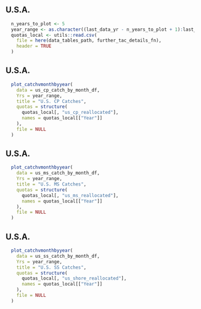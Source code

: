 
## U.S.A.
```r
  n_years_to_plot <- 5
  year_range <- as.character((last_data_yr - n_years_to_plot + 1):last_data_yr)
  quotas_local <- utils::read.csv(
    file = here(data_tables_path, further_tac_details_fn),
    header = TRUE
  )
```

## U.S.A.
```r
  plot_catchvmonthbyyear(
    data = us_cp_catch_by_month_df,
    Yrs = year_range,
    title = "U.S. CP Catches",
    quotas = structure(
      quotas_local[, "us_cp_reallocated"],
      names = quotas_local[["Year"]]
    ),
    file = NULL
  )
```

## U.S.A.
```r
  plot_catchvmonthbyyear(
    data = us_ms_catch_by_month_df,
    Yrs = year_range,
    title = "U.S. MS Catches",
    quotas = structure(
      quotas_local[, "us_ms_reallocated"],
      names = quotas_local[["Year"]]
    ),
    file = NULL
  )
```

## U.S.A.
```r
  plot_catchvmonthbyyear(
    data = us_ss_catch_by_month_df,
    Yrs = year_range,
    title = "U.S. SS Catches",
    quotas = structure(
      quotas_local[, "us_shore_reallocated"],
      names = quotas_local[["Year"]]
    ),
    file = NULL
  )
```
